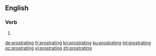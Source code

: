 ==English==

===Verb===
{{head|en|present participle}}

# {{present participle of|prostrate|lang=en|nocat=1}}

[[de:prostrating]]
[[fr:prostrating]]
[[kn:prostrating]]
[[ku:prostrating]]
[[ml:prostrating]]
[[oc:prostrating]]
[[vi:prostrating]]
[[zh:prostrating]]